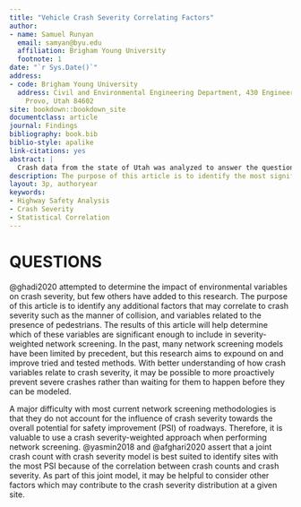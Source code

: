 ```yaml
---
title: "Vehicle Crash Severity Correlating Factors"
author:
- name: Samuel Runyan
  email: samyan@byu.edu
  affiliation: Brigham Young University
  footnote: 1
date: "`r Sys.Date()`"
address:
- code: Brigham Young University
  address: Civil and Environmental Engineering Department, 430 Engineering Building,
    Provo, Utah 84602
site: bookdown::bookdown_site
documentclass: article
journal: Findings
bibliography: book.bib
biblio-style: apalike
link-citations: yes
abstract: |
  Crash data from the state of Utah was analyzed to answer the question, "what variables correlate to crash severity?". Variables related to manner of collision, presence of schools near crashes, and presence of transit stops near crashes were considered in this analysis. It was determined that angle crashes at intersections and same-direction sideswipe crashes at roadway segments were more strongly correlated to crash severity, but the presence of schools and transit stops did not have a strong correlation to crash severity. There is a considerable correlation between pedestrian involvement and crash severity, so different variables related to pedestrian presence could be used to build a crash severity model.
description: The purpose of this article is to identify the most significant correlating factors to crash severity when performing highway safety analysis.
layout: 3p, authoryear
keywords:
- Highway Safety Analysis
- Crash Severity
- Statistical Correlation
---
```


# QUESTIONS {#intro}


<!-- maybe talk about how this relates to above. Give context on who they are and what they did. -->
@ghadi2020 attempted to determine the impact of environmental variables on crash severity, but few others have added to this research. The purpose of this article is to identify any additional factors that may correlate to crash severity such as the manner of collision, and variables related to the presence of pedestrians. The results of this article will help determine which of these variables are significant enough to include in severity-weighted network screening. In the past, many network screening models have been limited by precedent, but this research aims to expound on and improve tried and tested methods. With better understanding of how crash variables relate to crash severity, it may be possible to more proactively prevent severe crashes rather than waiting for them to happen before they can be modeled.

A major difficulty with most current network screening methodologies is that they do not account for the influence of crash severity towards the overall potential for safety improvement (PSI) of roadways. Therefore, it is valuable to use a crash severity-weighted approach when performing network screening. @yasmin2018 and @afghari2020 assert that a joint crash count with crash severity model is best suited to identify sites with the most PSI because of the correlation between crash counts and crash severity. As part of this joint model, it may be helpful to consider other factors which may contribute to the crash severity distribution at a given site. 